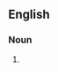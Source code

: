 {{also|caléndulas}}

==English==

===Noun===
{{head|en|noun plural form}}

# {{plural of|calendula|lang=en}}
